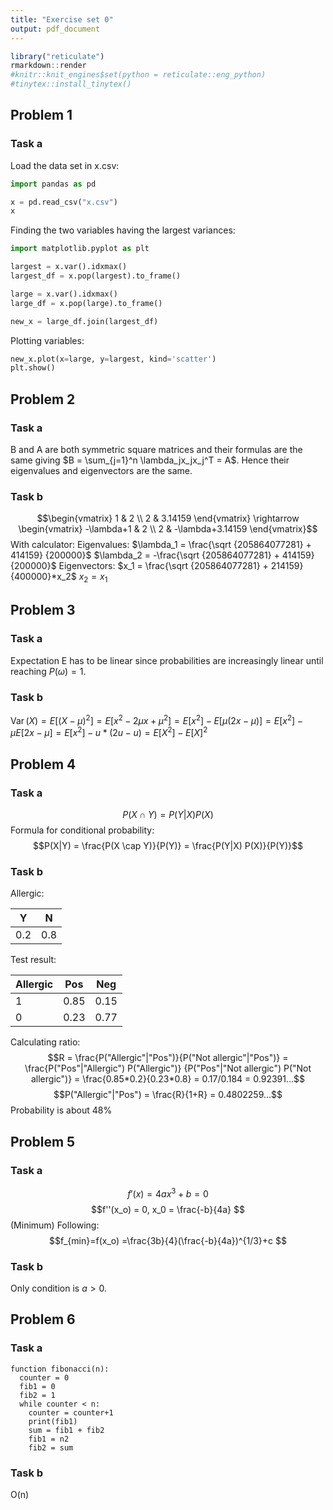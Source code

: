 ```yaml
---
title: "Exercise set 0"
output: pdf_document
---
```

```r
library("reticulate")
rmarkdown::render
#knitr::knit_engines$set(python = reticulate::eng_python)
#tinytex::install_tinytex()
```


## Problem 1

### Task a

Load the data set in x.csv:
```python
import pandas as pd

x = pd.read_csv("x.csv")
x
```

Finding the two variables having the largest variances:
```python
import matplotlib.pyplot as plt

largest = x.var().idxmax()
largest_df = x.pop(largest).to_frame()

large = x.var().idxmax()
large_df = x.pop(large).to_frame()

new_x = large_df.join(largest_df)
```

Plotting variables:
```python
new_x.plot(x=large, y=largest, kind='scatter')
plt.show()
```


## Problem 2

### Task a

B and A are both symmetric square matrices and their formulas are the same giving $B = \sum_{j=1}^n \lambda_jx_jx_j^T = A$. Hence their eigenvalues and eigenvectors are the same.

### Task b

$$\begin{vmatrix} 1 & 2 \\ 2 & 3.14159 \end{vmatrix}
\rightarrow
\begin{vmatrix} -\lambda+1 & 2 \\ 2 & -\lambda+3.14159 \end{vmatrix}$$
With calculator:
Eigenvalues:
$\lambda_1 = \frac{\sqrt {205864077281} + 414159} {200000}$
$\lambda_2 = -\frac{\sqrt {205864077281} + 414159} {200000}$
Eigenvectors:
$x_1 = \frac{\sqrt {205864077281} + 214159} {400000}*x_2$
$x_2 = x_1$


## Problem 3

### Task a
Expectation E has to be linear since probabilities are increasingly linear until reaching $P(\omega) = 1$.


### Task b
$\operatorname{Var}(X) = E[(X-\mu)^2] = E[x^2-2\mu x+\mu^2] = E[x^2]-E[\mu(2x-\mu)] = E[x^2]-\mu E[2x-\mu] = E[x^2]-u*(2u-u) = E[X^2]-E[X]^2$


## Problem 4

### Task a
$$P(X \cap Y) = P(Y|X) P(X)$$
Formula for conditional probability:
$$P(X|Y) = \frac{P(X \cap Y)}{P(Y)} = \frac{P(Y|X) P(X)}{P(Y)}$$




### Task b

Allergic:

| Y   | N   |
|-----|-----|
| 0.2 | 0.8 |

Test result:

| Allergic | Pos  | Neg  |
|----------|------|------|
| 1        | 0.85 | 0.15 |
| 0        | 0.23 | 0.77 |

Calculating ratio:
$$R = \frac{P("Allergic"|"Pos")}{P("Not allergic"|"Pos")}
= \frac{P("Pos"|"Allergic") P("Allergic")}
{P("Pos"|"Not allergic") P("Not allergic")}
= \frac{0.85*0.2}{0.23*0.8} = 0.17/0.184 = 0.92391...$$
$$P("Allergic"|"Pos")
= \frac{R}{1+R}
= 0.4802259...$$
Probability is about 48%


## Problem 5

### Task a
$$f'(x) = 4ax^3+b = 0 $$
$$f''(x_o) = 0, x_0 = \frac{-b}{4a} $$ (Minimum)
Following:
$$f_{min}=f(x_o) =\frac{3b}{4}(\frac{-b}{4a})^{1/3}+c $$

### Task b
Only condition is $a > 0$.


## Problem 6

### Task a
```
function fibonacci(n):
  counter = 0
  fib1 = 0
  fib2 = 1
  while counter < n:
    counter = counter+1
    print(fib1)
    sum = fib1 + fib2
    fib1 = n2
    fib2 = sum
```

### Task b
O(n)
